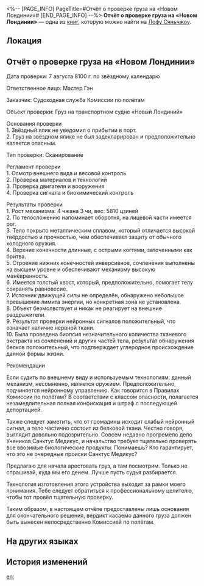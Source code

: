 <%-- [PAGE_INFO]
PageTitle=#Отчёт о проверке груза на «Новом Лондинии»#
[END_PAGE_INFO] --%>
{{Дополнить}}
{{Книга Инфобокс
|id           = 380
|Название     = 
|Изображение  = Иконка письма.png
|Мир          = Лофу Сяньчжоу
|Томов        = 1
|Автор        = <!--нужно добавить-->
|Описание     = Отчёт о проверке груза на транспортном судне «Новый Лондиний».
|Том1         = {{tx}}
|Источник1    = {{tx|Отсутствует источник}}
|Персонажи    = 
|Фракции      = 
}}
'''Отчёт о проверке груза на «Новом Лондинии»''' — одна из [[Книги|книг]], которую можно найти на [[Лофу Сяньчжоу]].

==Локация==
{{Отметка карты|<!--название карты-->|<!--id отметки-->}}

==Отчёт о проверке груза на «Новом Лондинии»==
Дата проверки: 7 августа 8100 г. по звёздному календарю

Ответственное лицо: Мастер Гэн

Заказчик: Судоходная служба Комиссии по полётам

Объект проверки: Груз на транспортном судне «Новый Лондиний»

Основания проверки<br />
1. Звёздный ялик не уведомил о прибытии в порт.<br />
2. Груз на звёздном ялике не был задекларирован и предположительно является опасным.

Тип проверки: Сканирование

Регламент проверки<br />
1. Осмотр внешнего вида и весовой контроль<br />
2. Проверка материалов и технологий<br />
3. Проверка двигателя и вооружения<br />
4. Проверка сигнала и биохимический контроль

Результаты проверки<br />
1. Рост механизма: 4 чжана 3 чи, вес: 5810 цзиней<br />
2. По телосложению напоминает оборотня, на лицевой части имеется рог.<br />
3. Тело покрыто металлическим сплавом, который отличается высокой твёрдостью и прочностью, чем обеспечивает защиту от обычного холодного оружия.<br />
4. Верхние конечности длинные, с острыми когтями, заточенными как бритва.<br />
5. Строение нижних конечностей инверсивное, сочленения выполнены на высшем уровне и обеспечивают механизму высокую манёвренность.<br />
6. Имеется толстый хвост, который, предположительно, помогает телу сохранять равновесие.<br />
7. Источник движущей силы не определён, обнаружено небольшое превышение лимита энергии, но конкретная зона не установлена.<br />
8. Объект безмолвствует и никак не реагирует на внешние раздражители.<br />
9. Результат проверки нейронных сигналов положительный, что означает наличие нервной ткани.<br />
10. Была проведена биопсия незначительного количества тканевого экстракта из сочленений и других частей тела, результат обнаружения белков положительный, что подтверждает углеродное происхождение данной формы жизни.

Рекомендации

Если судить по внешнему виду и используемым технологиям, данный механизм, несомненно, является оружием. Предположительно, подчиняется нейронному управлению. Как говорится в Правилах Комиссии по полётам? В соответствии с классом опасности, полагается незамедлительная полная конфискация и штраф с последующей депортацией.

Также следует заметить, что от громадины исходит слабый нейронный сигнал, а тело частично состоит из белковой ткани. Честно говоря, выглядит довольно подозрительно. Совсем недавно прогремело дело Учеников Санктус Медикус, и начальство требует тщательно проверять все ввозимые биологические продукты. Понимаешь? Кто гарантирует, что это не очередные происки Санктус Медикус?

Предлагаю для начала арестовать груз, а там посмотрим. Только не спрашивай, куда мы его денем. Лучше пусть судья разбирается.

Технология изготовления этого устройства выходит за рамки моего понимания. Тебе следует обратиться к профессиональному целителю, чтобы тот провёл тщательную проверку.

Таким образом, в настоящем отчёте предоставлены лишь основания для окончательного решения, вердикт касаемо данного груза должен быть вынесен непосредственно Комиссией по полётам.

==На других языках==
{{На других языках
|en   = New Londinium Freight Check Report
|zhs  = 新伦蒂尼恩号货物检查报告
|zht  = 新倫蒂尼恩號貨物檢查報告
|ja   = ニューロンテネオン号貨物検査報告書
|ko   = 뉴론디니움호 화물 검사 보고서
|es   = Informe de la revisión del cargamento de Nuevo Londinium
|fr   = Rapport sur la cargaison du New Londinium
|ru   = Отчёт о проверке груза на «Новом Лондинии»
|th   = รายงานการตรวจสอบสินค้าบนเรือ New Londinium
|vi   = Báo Cáo Kiểm Tra Hàng Hóa Tàu New Londinium
|de   = Frachtkontrolle-Bericht für Neu Londinium
|id   = Laporan Pemeriksaan Kargo New Londinium
|pt   = Relatório de Conferência da Carga da Nova Londinium
}}

==История изменений==
{{История изменений|3.5}}

[[en:]]